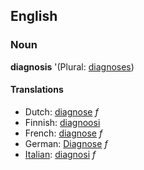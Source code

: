 ==English==

===Noun===
'''diagnosis''' '(Plural: [[diagnoses]])

====Translations====
*Dutch: [[diagnose]] ''f''
*Finnish: [[diagnoosi]]
*French: [[diagnose]] ''f''
*German: [[Diagnose]] ''f''
*[[Italian]]: [[diagnosi]] ''f''